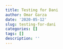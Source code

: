 ```yaml
---
title: Testing for Dani
author: Omar Garza
date: '2020-05-12'
slug: testing-for-dani
categories: []
tags: []
description: ''
---
```

